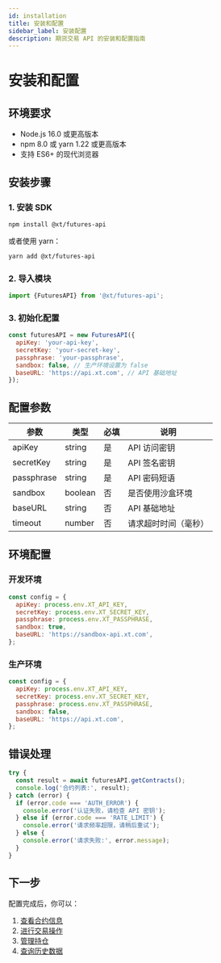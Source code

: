 ```yaml
---
id: installation
title: 安装和配置
sidebar_label: 安装配置
description: 期货交易 API 的安装和配置指南
---
```


# 安装和配置

## 环境要求

- Node.js 16.0 或更高版本
- npm 8.0 或 yarn 1.22 或更高版本
- 支持 ES6+ 的现代浏览器

## 安装步骤

### 1. 安装 SDK

```bash
npm install @xt/futures-api
```

或者使用 yarn：

```bash
yarn add @xt/futures-api
```

### 2. 导入模块

```javascript
import {FuturesAPI} from '@xt/futures-api';
```

### 3. 初始化配置

```javascript
const futuresAPI = new FuturesAPI({
  apiKey: 'your-api-key',
  secretKey: 'your-secret-key',
  passphrase: 'your-passphrase',
  sandbox: false, // 生产环境设置为 false
  baseURL: 'https://api.xt.com', // API 基础地址
});
```

## 配置参数

| 参数       | 类型    | 必填 | 说明                 |
| ---------- | ------- | ---- | -------------------- |
| apiKey     | string  | 是   | API 访问密钥         |
| secretKey  | string  | 是   | API 签名密钥         |
| passphrase | string  | 是   | API 密码短语         |
| sandbox    | boolean | 否   | 是否使用沙盒环境     |
| baseURL    | string  | 否   | API 基础地址         |
| timeout    | number  | 否   | 请求超时时间（毫秒） |

## 环境配置

### 开发环境

```javascript
const config = {
  apiKey: process.env.XT_API_KEY,
  secretKey: process.env.XT_SECRET_KEY,
  passphrase: process.env.XT_PASSPHRASE,
  sandbox: true,
  baseURL: 'https://sandbox-api.xt.com',
};
```

### 生产环境

```javascript
const config = {
  apiKey: process.env.XT_API_KEY,
  secretKey: process.env.XT_SECRET_KEY,
  passphrase: process.env.XT_PASSPHRASE,
  sandbox: false,
  baseURL: 'https://api.xt.com',
};
```

## 错误处理

```javascript
try {
  const result = await futuresAPI.getContracts();
  console.log('合约列表:', result);
} catch (error) {
  if (error.code === 'AUTH_ERROR') {
    console.error('认证失败，请检查 API 密钥');
  } else if (error.code === 'RATE_LIMIT') {
    console.error('请求频率超限，请稍后重试');
  } else {
    console.error('请求失败:', error.message);
  }
}
```

## 下一步

配置完成后，你可以：

1. [查看合约信息](./contracts)
2. [进行交易操作](./trading)
3. [管理持仓](./positions)
4. [查询历史数据](./history)

